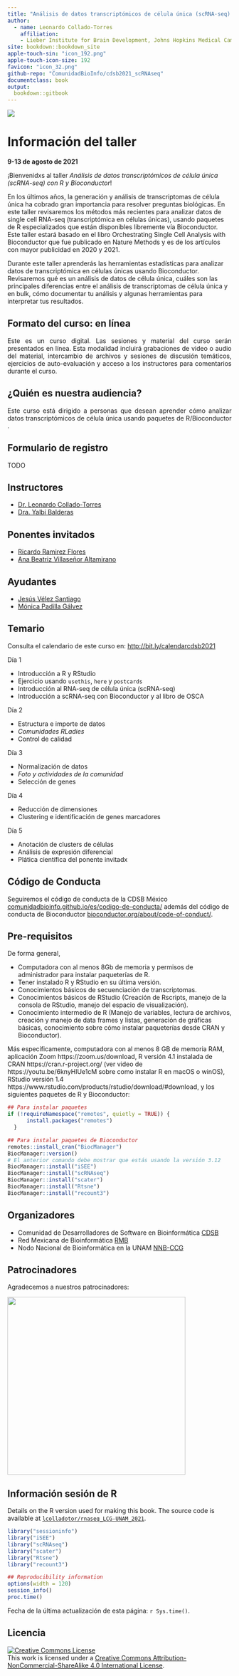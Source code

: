 ```yaml
---
title: "Análisis de datos transcriptómicos de célula única (scRNA-seq) con R y Bioconductor"
author:
  - name: Leonardo Collado-Torres
    affiliation:
    - Lieber Institute for Brain Development, Johns Hopkins Medical Campus
site: bookdown::bookdown_site
apple-touch-sin: "icon_192.png"
apple-touch-icon-size: 192
favicon: "icon_32.png"
github-repo: "ComunidadBioInfo/cdsb2021_scRNAseq"
documentclass: book
output:
  bookdown::gitbook
---
```



![](img/logo.png)

# Información del taller {-}

**9-13 de agosto de 2021**

¡Bienvenidxs al taller _Análisis de datos transcriptómicos de célula única (scRNA-seq) con R y Bioconductor_!

<p align="justify">

En los últimos años, la generación y análisis de transcriptomas de célula única ha cobrado gran importancia para resolver preguntas biológicas. En este taller revisaremos los métodos más recientes para analizar datos de single cell RNA-seq (transcriptómica en células únicas), usando paquetes de R especializados que están disponibles libremente vía Bioconductor. Este taller estará basado en el libro Orchestrating Single Cell Analysis with Bioconductor que fue publicado en Nature Methods y es de los artículos con mayor publicidad en 2020 y 2021.


Durante este taller aprenderás las herramientas estadísticas para analizar datos de transcriptómica en células únicas usando Bioconductor. Revisaremos qué es un análisis de datos de célula única, cuáles son las principales diferencias entre el análisis de transcriptomas de célula única y en bulk, cómo documentar tu análisis y algunas herramientas para interpretar tus resultados. 
</p>


## Formato del curso: en línea {-}

<p align="justify">
Este es un curso digital. Las sesiones y material del curso serán presentados en línea. Esta modalidad incluirá grabaciones de video o audio del material, intercambio de archivos y sesiones de discusión temáticos, ejercicios de auto-evaluación y acceso a los instructores para comentarios durante el curso.
</p>


## ¿Quién es nuestra audiencia? {-}

<p align="justify">
Este curso está dirigido a personas que desean aprender cómo analizar datos transcriptómicos de célula única usando paquetes de R/Bioconductor .
</p>


## Formulario de registro  {-}

TODO

## Instructores {-}

- [Dr. Leonardo Collado-Torres](https://twitter.com/lcolladotor)
- [Dra. Yalbi Balderas](https://twitter.com/yalbi_ibm)


## Ponentes invitados {-}

* [Ricardo Ramirez Flores](https://twitter.com/roramirezf94)
* [Ana Beatriz Villaseñor Altamirano](https://twitter.com/AnaBetty2304)

## Ayudantes {-}

* [Jesús Vélez Santiago](https://twitter.com/jvelezmagic)
* [Mónica Padilla Gálvez](https://twitter.com/mpadilla905)


## Temario  {-}

Consulta el calendario de este curso en: <http://bit.ly/calendarcdsb2021>

Día 1

* Introducción a R y RStudio
* Ejercicio usando `usethis`, `here` y `postcards`
* Introducción al RNA-seq de célula única (scRNA-seq)
* Introducción a scRNA-seq con Bioconductor y al libro de OSCA

Día 2

* Estructura e importe de datos
* _Comunidades RLadies_
* Control de calidad

Día 3

* Normalización de datos
* _Foto y actividades de la comunidad_
* Selección de genes

Día 4

* Reducción de dimensiones
* Clustering e identificación de genes marcadores

Día 5

* Anotación de clusters de células
* Análisis de expresión diferencial
* Plática científica del ponente invitadx


## Código de Conducta {-}

Seguiremos el código de conducta de la CDSB México [comunidadbioinfo.github.io/es/codigo-de-conducta/](https://comunidadbioinfo.github.io/es/codigo-de-conducta/) además del código de conducta de Bioconductor [bioconductor.org/about/code-of-conduct/](http://bioconductor.org/about/code-of-conduct/). 


## Pre-requisitos {-}

De forma general, 

-	Computadora con al menos 8Gb de memoria y permisos de administrador para instalar paqueterías de R.
-	Tener instalado R y RStudio en su última versión.
-	Conocimientos básicos de secuenciación de transcriptomas.
-	Conocimientos básicos de RStudio (Creación de Rscripts, manejo de la consola de RStudio, manejo del espacio de visualización).
-	Conocimiento intermedio de R (Manejo de variables, lectura de archivos, creación y manejo de data frames y listas, generación de gráficas básicas, conocimiento sobre cómo instalar paqueterías desde CRAN y Bioconductor).


Más específicamente, computadora con al menos 8 GB de memoria RAM, aplicación Zoom https://zoom.us/download, R versión 4.1 instalada de CRAN https://cran.r-project.org/ (ver video de https://youtu.be/6knyHlUe1cM sobre como instalar R en macOS o winOS), RStudio versión 1.4 https://www.rstudio.com/products/rstudio/download/#download, y los siguientes paquetes de R y Bioconductor:

```r
## Para instalar paquetes
if (!requireNamespace("remotes", quietly = TRUE)) {
      install.packages("remotes")
  }

## Para instalar paquetes de Bioconductor
remotes::install_cran("BiocManager")
BiocManager::version()
# El anterior comando debe mostrar que estás usando la versión 3.12
BiocManager::install("iSEE")
BiocManager::install("scRNAseq")
BiocManager::install("scater")
BiocManager::install("Rtsne")
BiocManager::install("recount3")
```


## Organizadores {-}

* Comunidad de Desarrolladores de Software en Bioinformática [CDSB](https://twitter.com/CDSBMexico)
* Red Mexicana de Bioinformática [RMB](https://twitter.com/RBioinformatica)
* Nodo Nacional de Bioinformática en la UNAM [NNB-CCG](https://twitter.com/nnb_unam)


## Patrocinadores {-}

Agradecemos a nuestros patrocinadores:

<a href="https://comunidadbioinfo.github.io/es/post/cs_and_s_event_fund_award/#.YJH-wbVKj8A"><img src="https://comunidadbioinfo.github.io/post/2021-01-27-cs_and_s_event_fund_award/spanish_cs_and_s_award.jpeg" width="400px" align="center"/></a>


## Información sesión de R{-}

Details on the R version used for making this book. The source code is available at [`lcolladotor/rnaseq_LCG-UNAM_2021`](https://github.com/lcolladotor/rnaseq_LCG-UNAM_2021).

```r
library("sessioninfo")
library("iSEE")
library("scRNAseq")
library("scater")
library("Rtsne")
library("recount3")
```

```r
## Reproducibility information
options(width = 120)
session_info()
proc.time()
```

Fecha de la última actualización de esta página: `r Sys.time()`.

## Licencia  {-}

<a rel="license" href="http://creativecommons.org/licenses/by-nc-sa/4.0/"><img alt="Creative Commons License" style="border-width:0" src="https://i.creativecommons.org/l/by-nc-sa/4.0/88x31.png" /></a><br />This work is licensed under a <a rel="license" href="http://creativecommons.org/licenses/by-nc-sa/4.0/">Creative Commons Attribution-NonCommercial-ShareAlike 4.0 International License</a>.
